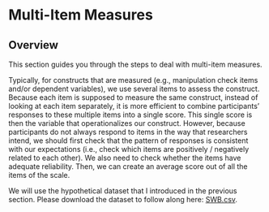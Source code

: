 # Multi-Item Measures {#scale}

## Overview

This section guides you through the steps to deal with multi-item measures. 

Typically, for constructs that are measured (e.g., manipulation check items and/or dependent variables), we use several items to assess the construct. Because each item is supposed to measure the same construct, instead of looking at each item separately, it is more efficient to combine participants’ responses to these multiple items into a single score. This single score is then the variable that operationalizes our construct. However, because participants do not always respond to items in the way that researchers intend, we should first check that the pattern of responses is consistent with our expectations (i.e., check which items are positively / negatively related to each other). We also need to check whether the items have adequate reliability. Then, we can create an average score out of all the items of the scale.

We will use the hypothetical dataset that I introduced in the previous section. Please download the dataset to follow along here: [SWB.csv](SWB.csv). 

